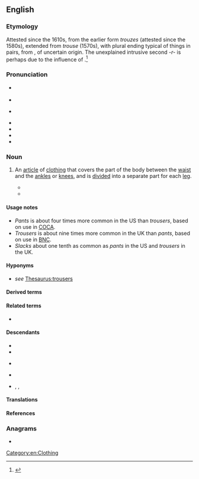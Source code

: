 ==English==
{{wikipedia}}

===Etymology===
{{multiple images
|direction = vertical
|image1 = Overzeas longpocket jeans.jpg
|image2 = Trousers.jpg
|caption2 = Trousers
}}

Attested since the 1610s, from the earlier form ''trouzes'' (attested since the 1580s), extended from ''trouse'' (1570s), with plural ending typical of things in pairs, from {{der|en|mga|triubhas|t=close-fitting shorts}}, of uncertain origin. The unexplained intrusive second ''-r-'' is perhaps due to the influence of {{m|en|drawers}}.<ref>{{R:Etymonline}}</ref>

===Pronunciation===
* {{a|RP}} {{IPA|en|/ˈtɹaʊzəz/}}
* {{audio|en|En-uk-trousers.ogg|Audio (RP)}}
* {{a|GA}} {{IPA|en|/ˈtɹaʊzɚz/}}
* {{audio|en|En-us-trousers.ogg|Audio (GA)}}
* {{audio|en|En-au-trousers.ogg|Audio (AU)}}
* {{rhymes|en|aʊzəz|aʊzə(ɹ)z|s=2}}
* {{hyphenation|en|trou|sers}}

===Noun===
{{en-plural noun}}

# An [[article]] of [[clothing]] that covers the part of the body between the [[waist]] and the [[ankle]]s or [[knee]]s, and is [[divide]]d into a separate part for each [[leg]].
#: {{synonyms|en|breeches|britches|kecks|q3=all Britain, dialectal|pants|q4=chiefly US|strides|q5=Australia|Thesaurus:trousers}}
#: {{ux|en|The '''trousers''' need to be shortened.}}
#: {{ux|en|Why can women wear '''trousers''' when men can’t wear skirts?}}
#* {{RQ:Weyman Chippinge Borough|chapter=The Dissolution|page=3|passage=It was April 22, 1831, and a young man was walking down Whitehall in the direction of Parliament Street. He wore shepherd's plaid '''trousers''' and the swallow-tail coat of the day, with a figured muslin cravat wound about his wide-spread collar.}}
#* {{RQ:Wodehouse Jeeves in the Offing|chapter=XIX|passage=The effect the apparition had on me was to make me start violently, and we all know what happens when you start violently while holding a full cup of tea. The contents of mine flew through the air and came to rest on the '''trousers''' of Aubrey Upjohn, MA, moistening them to no little extent. Indeed, it would scarcely be distorting the facts to say that he was now not so much wearing '''trousers''' as wearing tea. [...] "I see you have not changed since you were with me at Malvern House," he said in an extremely nasty voice, dabbing at the '''trousers''' with a handkerchief. [...] "Frightfully sorry," I said. "Too late to be sorry now. A new pair of '''trousers''' ruined. It is doubtful if anything can remove the stain of tea from white flannel."}}

====Usage notes====
* ''Pants'' is about four times more common in the US than ''trousers'', based on use in [[COCA]].
* ''Trousers'' is about nine times more common in the UK than ''pants'', based on use in [[BNC]].
* ''Slacks'' about one tenth as common as ''pants'' in the US and ''trousers'' in the UK.

====Hyponyms====
* ''see'' [[Thesaurus:trousers]]

====Derived terms====
{{col3|en
|all mouth and no trousers
|all mouth and trousers
|bell-bottomed trousers
|bell-bottom trousers
|combat trousers
|drainpipe trousers
|harem trousers
|in short trousers
|long trousers
|overtrousers
|pair of trousers
|peg-top trousers
|put one's trousers on one leg at a time
|put on one's trousers one leg at a time
|saggy trousers
|short trousers
|stovepipe trousers
|trousersed
|trousersless
|undertrousers
|wear the trousers
|whoops, there go my trousers
}}

====Related terms====
* {{l|en|trouser}}

====Descendants====
* {{desc|kld|tharrawurra|bor=1}}
* {{desc|ga|treabhsar|bor=1}}
* {{desc|gmw-jdt|trāuzer|bor=1}} {{q|from the singular}}
* {{desc|mh|jedo̧ujij|bor=1}}
* {{desc|cy|trowsus|bor=1}}, {{l|cy|trowser}}, {{l|cy|trywsus}}

====Translations====
{{trans-see|article of clothing for the lower body|pants}}

====References====
<references />

===Anagrams===
* {{anagrams|en|a=eorrsstu|rousters}}

[[Category:en:Clothing]]